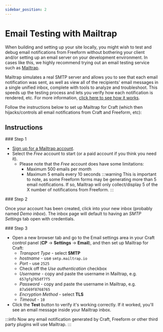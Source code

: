 ```yaml
---
sidebar_position: 2
---
```




# Email Testing with Mailtrap

When building and setting up your site locally, you might wish to test and debug email notifications from Freeform without bothering your client and/or setting up an email server on your development environment. In cases like this, we highly recommend trying out an email testing service such as [Mailtrap](https://mailtrap.io/).

Mailtrap simulates a real SMTP server and allows you to see that each email notification was sent, as well as view all of the recipients' email messages in a single unified inbox, complete with tools to analyze and troubleshoot. This speeds up the testing process and lets you verify how each notification is rendered, etc. For more information, [click here to see how it works](https://mailtrap.io/how-it-works).

Follow the instructions below to set up Mailtrap for Craft (which then hijacks/controls all email notifications from Craft and Freeform, etc):

## Instructions

<VerticalStepWrapper>
<StepMarkdown>
### Step 1

- [Sign up for a Mailtrap account](https://mailtrap.io/register/signup).
- Select the _Free_ account to start (or a paid account if you think you need it).
  - Please note that the _Free_ account does have some limitations:
    - Maximum 500 emails per month
    - Maximum 5 emails every 10 seconds
      :::warning
      This is important to note, as some Freeform forms may be generating more than 5 email notifications. If so, Mailtrap will only collect/display 5 of the X number of notifications from Freeform.
      :::

</StepMarkdown>
<StepMarkdown>
### Step 2

Once your account has been created, click into your new inbox (probably named _Demo inbox_). The inbox page will default to having an _SMTP Settings_ tab open with credentials.

<Photo img={MailtrapSMTPCredentialsPhoto} alt="Mailtrap SMTP Credentials" />

</StepMarkdown>
<StepMarkdown>
### Step 3

- Open a new browser tab and go to the Email settings area in your Craft control panel (**CP** → **Settings** → **Email**), and then set up Mailtrap for Craft:
  - _Transport Type_ - select **SMTP**
  - _hostname_ - use `smtp.mailtrap.io`
  - _Port_ - use `2525`
  - Check off the _Use authentication_ checkbox
  - _Username_ - copy and paste the username in Mailtrap, e.g. `657gfg765df7f5`
  - _Password_ - copy and paste the username in Mailtrap, e.g. `87a569f8768765`
  - _Encryption Method_ - select **TLS**
  - _Timeout_ - `10`
    <Photo img={CraftEmailSettingsPhoto} alt="Craft Email Settings" />
- Click the **Test** button to verify it's working correctly. If it worked, you'll see an email message inside your Mailtrap inbox.
  <Photo img={MailtrapSuccessPhoto} alt="Mailtrap Success" />

</StepMarkdown>

</VerticalStepWrapper>

:::info
Now any email notification generated by Craft, Freeform or other third party plugins will use Mailtrap.
:::
